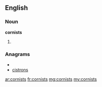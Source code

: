 ==English==

===Noun===
'''cornists'''

# {{plural of|[[cornist]]}}

===Anagrams===
* {{alphagram|cinorsst}}
* [[cistrons#English|cistrons]]

[[ar:cornists]]
[[fr:cornists]]
[[mg:cornists]]
[[my:cornists]]